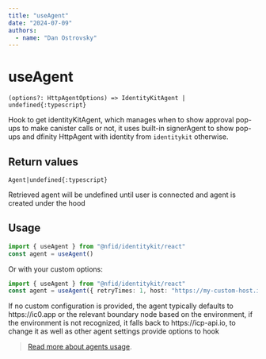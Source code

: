 ```yaml
---
title: "useAgent"
date: "2024-07-09"
authors:
  - name: "Dan Ostrovsky"
---
```



# useAgent

`(options?: HttpAgentOptions) => IdentityKitAgent | undefined{:typescript}`

Hook to get identityKitAgent, which manages when to show approval pop-ups to make canister calls or
not, it uses built-in signerAgent to show pop-ups and dfinity HttpAgent with identity from
`identitykit` otherwise.

## Return values

`Agent|undefined{:typescript}`

<Callout type="info" emoji="ℹ️">
  Retrieved agent will be undefined until user is connected and agent is created under the hood
</Callout>

## Usage

```typescript
import { useAgent } from "@nfid/identitykit/react"
const agent = useAgent()
```

Or with your custom options:

```typescript
import { useAgent } from "@nfid/identitykit/react"
const agent = useAgent({ retryTimes: 1, host: "https://my-custom-host.ic0.app" })
```

<Callout type="warning" emoji="⚠️">
  If no custom configuration is provided, the agent typically defaults to https://ic0.app or the
  relevant boundary node based on the environment, if the environment is not recognized, it falls
  back to https://icp-api.io, to change it as well as other agent settings provide options to hook
</Callout>

> [Read more about agents usage](../guides/executing-canister-calls#note-on-ux).
